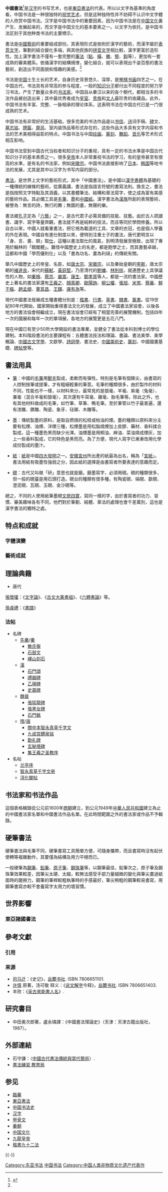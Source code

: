 {{多個問題|
{{Expert|time=2015-12-14T03:29:31+00:00}}
{{Expand|time=2013-04-28}}
{{Advert |time=2013-06-05T05:06:51+00:00 }}
}}
{{漢字|[[File:KaishuOuyangxun.jpg|260px]]}}
{{Infobox East Asian
|title=中国书法
|tablewidth=
|color=Black
|fontcolor=#EEE8AA
|background=#FAFAD2
|logo=
|logowidth=
|img=KaishuOuyangxun.jpg
|imgwidth=220px
|caption=欧阳询《九成宮醴泉銘》
|sort=
<!-- 中文 -->
|chinesetitle=
|chinese=
|tradchi=書法
|simpchi=书法
|zhuyin=
|pinyin=Shūfǎ
|typy=
|wg=
|chinesetext=
}}
'''中國書法'''<ref name="廣元1978">{{cite book|author=廣元|title=中國書法概述|url=http://books.google.com/books?id=daTqeI-ti9gC|year=1978|publisher=臺灣商務印書館|isbn=978-957-05-0507-8|access-date=2014-01-21|archive-date=2014-06-26|archive-url=https://web.archive.org/web/20140626194010/http://books.google.com/books?id=daTqeI-ti9gC|dead-url=no}}</ref>是[[汉字|汉字]]的书写艺术，也是[[東亞書法|東亞書法]]的代表。所以以文字為基準的角度看，中国书法是一种很独特的[[视觉艺术|视觉艺术]]，但是这种独特性并不妨碍不认识中文字體的人欣赏中国书法。汉字是中国书法中的重要因素，因为中国书法是在[[中国文化|中国文化]]裏产生、发展起来的，而文字是中国文化的基本要素之一。以文字为依托，是中国书法区别于其他种类书法的主要標示。

書法是[[中國藝術|中國藝術]]的重要組成部份。其表現形式是依附於漢字的藝術，而漢字屬於[[表意文字|表意文字]]，筆劃的組合變化多端，與其他民族的[[拼音文字|拼音文字]]相比較，漢字更富於造形性。加上漢字書法不僅有一套完整的[[筆法|筆法]]（[[筆畫|點]]、[[筆畫|橫]]、[[撇|撇]]、[[豎|豎]]、[[筆畫|鈎]]等），更加有一套成熟的審美體系。依循漢字的結構規律，變化組合，就可以表現出千姿百態的書法藝術，創造出不同面貌和情趣的美感。<ref name="廣元1978"/>

书法是[[中国|中国]]土生土长的艺术，自身历史背景悠久、深厚，是[[琴棋书画|琴棋书画]]四艺之一。在中国古代，书法具有非常高的参与程度，一般的[[知识分子|知识分子]]都付出不同程度的努力学习书法，产生了数量众多的[[书法家|书法家]]。中国自从秦汉以来的各个朝代，都相当多的书法作品被创造出来；其中最优秀者成为[[皇室|皇室]]、[[贵族|贵族]]和[[文人|文人]]最珍贵的收藏品。此外，中国书法有丰富、完整、一脉相承的理论体系，这表明书法在中国古代已是一门很成熟的艺术。

中国书法有非常好的生活基础，很多完美的书法作品是以[[书信|书信]]、[[诗|诗]]词手稿、[[碑|碑]]文、[[墓志铭|墓志铭]]、[[牌匾|牌匾]]、[[屏风|屏风]]、室内装饰品等形式存在的，这些作品大多具有文字内容和书法的艺术美相得益彰的特点。中国书法与中国[[绘画|绘画]]、[[篆刻|篆刻]]、[[舞蹈|舞蹈]]、[[音乐|音乐]]等艺术形式相互影响。

中国书法受到中国古代当权者和知识分子的重视，具有一定的书法水準是中国古代知识分子的基本素质之一。很多[[皇帝|皇帝]]本人非常重视书法的学习，有的皇帝甚至有很高的水準，是有名的书法家，例如[[宋徽宗|宋徽宗]]。中国书法直接影响了[[日本|日本]]、[[韩国|韩国]]等地书法的发展，尤其是其中以汉字为书写内容的部分。

{{书法}}
[[書法|書法]]，是世界上文字的藝術形式，其中「中國書法」，是中國以[[漢字書體|漢字書體]]為基礎的一種傳統的線條的藝術。從廣義講，書法是指語言符號的書寫法則。換言之，書法是指按照文字特點及其涵義，以其書體筆法、結構和章法寫字，使之成為富有美感的藝術作品。其必備工具是[[毛筆|毛筆]]、[[墨|墨]]和[[中國紙|中國紙]]。漢字書法為[[漢族|漢族]]所創的表現藝術，被譽為：無言的詩，無行的舞；無圖的畫，無聲的樂。

書法被[[孔子|孔子]]定為「[[六藝|六藝]]」之一，是古代君子必需具備的技能、技藝。由於古人把讀書、識字、寫字等量齊觀，書法就不再是純粹的技法，而且等同於學問修養。所以自古以來，中國人就看重書法，把它視為載道的工具、文章的衣冠，也是個人學養的外在表現。中國自有進仕制度以來，便特別注重士子的書法，唐代更明言以「身、言、書、辯」取[[仕|仕]]，這種以書法取仕的風氣，到明清發展至極致，出現了專用於翰林的「館閣體」。難怪中國歷史上的名吏，都是飽學之士，而其書藝卓越，這都和中國「學而優則仕」以及「書為功名、畫為利祿」的傳統有關。

舉凡中國歷史上的帝皇、名臣，如[[唐太宗|唐太宗]]、[[宋徽宗|宋徽宗]]，以及秦始皇朝的[[李斯|李斯]]，唐太宗朝的[[褚遂良|褚遂良]]，宋代的[[蘇軾|蘇軾]]、[[黃庭堅|黃庭堅]]，乃至清代的[[刘墉_(清朝)|劉墉]]、[[林則徐|林則徐]]，就連歷史上具爭議性的人物，如[[秦檜|秦檜]]、[[蔡京|蔡京]]、[[嚴嵩|嚴嵩]]、[[康生|康生]]、[[鄭孝胥|鄭孝胥]]等人，都是一流的書法家。中國歷史上著名的書法家還有[[王羲之|王羲之]]、[[顏真卿|顏真卿]]、[[歐陽詢|歐陽詢]]、[[柳公權|柳公權]]、[[張旭|張旭]]、[[米芾|米芾]]、[[蔡襄|蔡襄]]、[[鮮于樞|鮮于樞]]、[[趙孟頫|趙孟頫]]、[[董其昌|董其昌]]、[[王铎_(天启进士)|王鐸]]、[[康有為|康有為]]等。

現代中國書法發展成五種書體分別是：[[楷書|楷書]]、[[行書|行書]]、[[草書|草書]]、[[隸書|隸書]]、[[篆書|篆書]]。從19世紀80年代開始，國家開始重視書法文化的發展，成立了中國書法家協會，以後各地方的書法協會相繼成立，現在書法協會已經有了相當完善的展覽機制，包括四年一次的國展和每年一次的單項展，各地方的展覽更是五花八門。

現在中國已有至少50所大學開設的書法專業，並健全了書法從本科到博士的學位建制。本科階段書法的主要課程有：五體書法技法和理論、書論、書法美學、美學概論、[[中國古文字學|中國古文字學]]、文獻學、[[中國詩歌|詩詞學]]、書法史、[[中國美術史|中國美術史]]、[[篆刻|篆刻]]、中國國畫基礎、[[碑帖學|碑帖學]]等。

==書法用具==
{{main|文房四寶}}

* [[毛筆|筆]]：中國的[[毛筆|毛筆]]用[[毛皮|獸毛]]製成，柔軟而有彈性。特別是毛筆有個鋒尖，由書寫的人控制按筆或提筆，才有粗細輕重的筆意。毛筆的種類很多，由於製作的材料不同，性能也不一樣，以材料來分，最常見的是狼毫、羊毫、紫毫（兔毫）、兼毫（混合羊毫和狼毫），其次還有牛耳毫、雞毫、胎毛筆等。除此之外，也有其他材料做成的毛筆，如竹筆、草筆、鴨毛筆。至於筆管以竹子最普遍，還有漆雕、鏍雕、陶瓷、象牙、琺瑯、木雕等。 

* [[墨|墨]]：傳統製墨的原料，是取自燃燒的松枝或柏油的煙。墨的種類以原料來分主要有松煙、油煙、洋煙三種，松煙墨是用松脂燒煙加上皮膠、藥材、香料揉合製成，這一種墨色黑而缺少光澤。油煙墨是用桐油、麻油、菜油燒成煙灰，加上一些香料製成，它的特色是黑而亮。為了方便，現代人寫字已漸漸改用化學成份製成的墨汁。

* [[中國紙|紙]]：[[紙|紙]]是中國[[四大發明|四大發明]]之一。[[安徽|安徽]][[宣州|宣州]]所出產的紙最為出名，稱為「[[宣紙|宣紙]]」。書法用紙有吸墨性強弱之分，因此紙的選擇是由書寫者所要表達的意趣而定。

* [[硯|硯]]：古代又叫做「研」意思也就是磨。磨墨寫字，必須用硯。硯的種類很多，但一般的硯臺是用石頭打造。硯台的種類有很多種，有陶瓷硯、端硯、歙硯、澄泥硯、瓦硯、玉硯、金沙硯等。

總之，不同的人使用紙筆墨硯[[文房四寶|文房四寶]]，寫同一樣的字，由於書寫者的功力、習慣、審美趣味各有不同，他們對於筆劃、結體、章法的處理也會千差萬別，這也是漢字書法的獨特之處。

==特点和成就==
===字體演變===
{{主|漢字字體風格}}

===藝術成就===
{{Empty section}}

==理論典籍==
* 唐代
[[張懷瓘|張懷瓘]]：《[[s:文字論|文字論]]》、《[[s:古文大篆書祖|古文大篆書祖]]》、《[[s:六體書論|六體書論]]》等。

[[孙过庭|孫虔禮]]：《[[s:書譜|書譜]]》
===法帖===
*名碑
**[[先秦|先秦]]/[[秦|秦]]
***[[散氏盤|散氏盤]]
***[[石鼓文|石鼓文]]
***[[嶧山刻石|嶧山刻石]]
**[[漢|漢]]
***[[石門頌|石門頌]]
***[[禮器碑|禮器碑]]
***[[乙瑛碑|乙瑛碑]]
***[[史晨碑|史晨碑]]
**[[魏晉|魏晉]]
***[[張猛龍碑|張猛龍碑]]
***[[張黑女碑|張黑女碑]]
***[[石門銘|石門銘]]
**[[隋|隋]]/[[唐|唐]]
***[[關中本智永真草千字文|關中本智永真草千字文]]
***[[九成宫醴泉铭|九成宫醴泉铭]]
***[[勤礼碑|勤礼碑]]
***[[玄秘塔碑|玄秘塔碑]]
***[[集王羲之圣教序|集王羲之圣教序]]
*名帖
**[[兰亭序|兰亭序]]
**[[智永真草千字文册|智永真草千字文册]]
**[[淳化閣帖|淳化閣帖]]

==书法家和书法作品==
{{參見|中國書法家列表}}
這個表格輯錄從公元前1600年[[商朝|商朝]]建立，到公元1949年[[中華人民共和國|中華人民共和國]]建立為止的中國書法家名單和中國書法作品名單。在此時間範圍之外的書法家或作品不予輯錄。

==硬筆書法==
{{主|硬筆書法}}
硬筆書法與毛筆不同，硬筆書寫工具簡單方便，可隨身攜帶，而且書寫時沒有起伏使轉等複雜動作，其要僅為結構及用力平穩而已。

一般硬筆為[[鋼筆|鋼筆]]、[[鉛筆|鉛筆]]、[[原子筆|原子筆]]、[[鋼珠筆|鋼珠筆]]等，以鋼筆最佳，鉛筆次之，原子筆及鋼珠筆效果較差，因筆尖太硬、太細，較無法感受手部力量細微的變化與筆尖畫過紙面時的磨擦力，鋼筆的筆桿較粗執筆時的手感最好，筆尖稍粗的鋼筆較易書寫，用鋼筆書寫亦較不會養寫字太用力的壞習慣。

==世界影響==
===東亞諸國書法===
{{Empty section}}

== 參考文獻 ==
=== 引用 ===
{{Reflist}}

=== 来源 ===
{{refbegin}}
* [[司马迁|司马迁]]：《史记》，[[岳麓书社|岳麓书社]]. ISBN 7806651101.
* [[许慎|许慎]] 原著，汤可敬 释义：《[[说文解字|说文解字]]今释》，[[岳麓书社|岳麓书社]]. ISBN 7806651403.
* 羊欣：《[[s:采古來能書人名|采古來能書人名]]》.
{{refend}}

==研究書目==
*中田勇次郎著，盧永璘譯：《中國書法理論史》（天津：天津古籍出版社，1987）。

== 外部連結 ==
* 石守謙：〈[http://thjcs.web.nthu.edu.tw/files/14-1662-40957,r2929-1.php 中國古代書法傳統與當代藝術]{{Wayback|url=http://thjcs.web.nthu.edu.tw/files/14-1662-40957,r2929-1.php |date=20201108095018 }}〉.
* [http://resources.edb.gov.hk/chical/ 書法練習 教育局]{{Wayback|url=http://resources.edb.gov.hk/chical/ |date=20150514200731 }}

== 参见 ==
{{Portal box|汉字文化圈|中国|中国文化遗产|艺术|设计}}
*[[臨摹|臨摹]]
*[[東亞書法|東亞書法]]
*[[中国书法史|中国书法史]]
*[[汉字|汉字]]
*[[甲骨文|甲骨文]]
*[[秦朝|秦朝]]
*[[中国文化|中国文化]]
*[[曾灶財|九龍皇帝]]
*[[楷書九十二法|楷書九十二法]]

{{-}}
{{中國非物質文化遺產代表作}}
{{文房四宝}}

[[Category:东亚书法|Category:东亚书法]]
[[Category:中国书法|]]
[[Category:中国人类非物质文化遗产代表作|Category:中国人类非物质文化遗产代表作]]